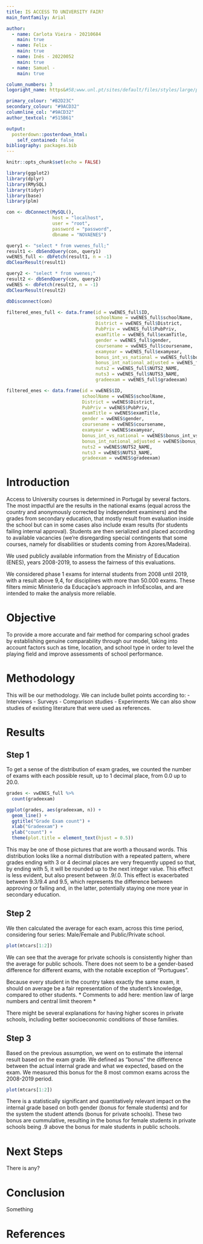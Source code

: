 ```yaml
---
title: IS ACCESS TO UNIVERSITY FAIR?
main_fontfamily: Arial

author:
  - name: Carlota Vieira - 20210684
    main: true
  - name: Felix - 
    main: true
  - name: Inês - 20220052
    main: true
  - name: Samuel -
    main: true

column_numbers: 3
logoright_name: https&#58;www.unl.pt/sites/default/files/styles/large/public/ims_noticia_a.png

primary_colour: "#B2D23C"
secondary_colour: "#9ACD32"
columnline_col: "#9ACD32"
author_textcol: "#515B61"

output: 
  posterdown::posterdown_html:
    self_contained: false
bibliography: packages.bib
---
```


```r
knitr::opts_chunk$set(echo = FALSE)
```

```r
library(ggplot2)
library(dplyr)
library(RMySQL)
library(tidyr)
library(base)
library(plm)
```

```r
con <- dbConnect(MySQL(),
                 host = "localhost",
                 user = "root",
                 password = "password",
                 dbname = "NOVAENES")

query1 <- "select * from vwenes_full;"
result1 <- dbSendQuery(con, query1)
vwENES_full <- dbFetch(result1, n = -1)
dbClearResult(result1)

query2 <- "select * from vwenes;"
result2 <- dbSendQuery(con, query2)
vwENES <- dbFetch(result2, n = -1)
dbClearResult(result2)

dbDisconnect(con)
```

```r
filtered_enes_full <- data.frame(id = vwENES_full$ID,
                                 schoolName = vwENES_full$schoolName,
                                 District = vwENES_full$District,
                                 PubPriv = vwENES_full$PubPriv,
                                 examTitle = vwENES_full$examTitle,
                                 gender = vwENES_full$gender,
                                 coursename = vwENES_full$coursename,
                                 examyear = vwENES_full$examyear,
                                 bonus_int_vs_national = vwENES_full$bonus_int_vs_national,
                                 bonus_int_national_adjusted = vwENES_full$bonus_int_national_adjusted,
                                 nuts2 = vwENES_full$NUTS2_NAME,
                                 nuts3 = vwENES_full$NUTS3_NAME, 
                                 gradeexam = vwENES_full$gradeexam)
```

```r
filtered_enes <- data.frame(id = vwENES$ID,
                            schoolName = vwENES$schoolName,
                            District = vwENES$District,
                            PubPriv = vwENES$PubPriv,
                            examTitle = vwENES$examTitle,
                            gender = vwENES$gender,
                            coursename = vwENES$coursename,
                            examyear = vwENES$examyear,
                            bonus_int_vs_national = vwENES$bonus_int_vs_national,
                            bonus_int_national_adjusted = vwENES$bonus_int_national_adjusted,
                            nuts2 = vwENES$NUTS2_NAME,
                            nuts3 = vwENES$NUTS3_NAME, 
                            gradeexam = vwENES$gradeexam)
```

# Introduction

Access to University courses is determined in Portugal by several factors. The most impactful are the results in the national exams (equal across the country and anonymously corrected by independent examiners) and the grades from secondary education, that mostly result from evaluation inside the school but can in some cases also include exam results (for students failing internal approval). Students are then serialized and placed according to available vacancies (we're disregarding special contingents that some courses, namely for disabilities or students coming from Azores/Madeira).

We used publicly available information from the Ministry of Education (ENES), years 2008-2019, to assess the fairness of this evaluations.

We considered phase 1 exams for internal students from 2008 until 2019, with a result above 9,4, for disciplines with more than 50.000 exams. These filters mimic Ministerio da Educação's approach in InfoEscolas, and are intended to make the analysis more reliable.

# Objective

To provide a more accurate and fair method for comparing school grades by establishing genuine comparability through our model, taking into account factors such as time, location, and school type in order to level the playing field and improve assessments of school performance.

# Methodology

This will be our methodology. We can include bullet points according to:
- Interviews
- Surveys
- Comparison studies
- Experiments
We can also show studies of existing literature that were used as references.

# Results

## Step 1

To get a sense of the distribution of exam grades, we counted the number of exams with each possible result, up to 1 decimal place, from 0.0 up to 20.0.

```r
grades <- vwENES_full %>% 
  count(gradeexam)

ggplot(grades, aes(gradeexam, n)) + 
  geom_line() + 
  ggtitle("Grade Exam count") + 
  xlab("Gradeexam") + 
  ylab("count") +
  theme(plot.title = element_text(hjust = 0.5))
```

This may be one of those pictures that are worth a thousand words. This distribution looks like a normal distribution with a repeated pattern, where grades ending with 3 or 4 decimal places are very frequently upped so that, by ending with 5, it will be rounded up to the next integer value. This effect is less evident, but also present between .9/.0.
This effect is exacerbated between 9.3/9.4 and 9.5, which represents the difference between approving or failing and, in the latter, potentially staying one more year in secondary education.

## Step 2

We then calculated the average for each exam, across this time period, considering four series: Male/Female and Public/Private school.

```r
plot(mtcars[1:2])
```

We can see that the average for private schools is consistently higher than the average for public schools. There does not seem to be a gender-based difference for different exams, with the notable exception of "Portugues".

Because every student in the country takes exactly the same exam, it should on average be a fair representation of the student's knowledge, compared to other students.
* Comments to add here: mention law of large numbers and central limit theorem *

There might be several explanations for having higher scores in private schools, including better socioeconomic conditions of those families.

## Step 3

Based on the previous assumption, we went on to estimate the internal result based on the exam grade. We defined as "bonus" the difference between the actual internal grade and what we expected, based on the exam. We measured this bonus for the 8 most common exams across the 2008-2019 period.

```r
plot(mtcars[1:2])
```

There is a statistically significant and quantitatively relevant impact on the internal grade based on both gender (bonus for female students) and for the system the student attends (bonus for private schools). These two bonus are cummulative, resulting in the bonus for female students in private schools being .9 above the bonus for male students in public schools.

# Next Steps

There is any?

# Conclusion

Something

# References
